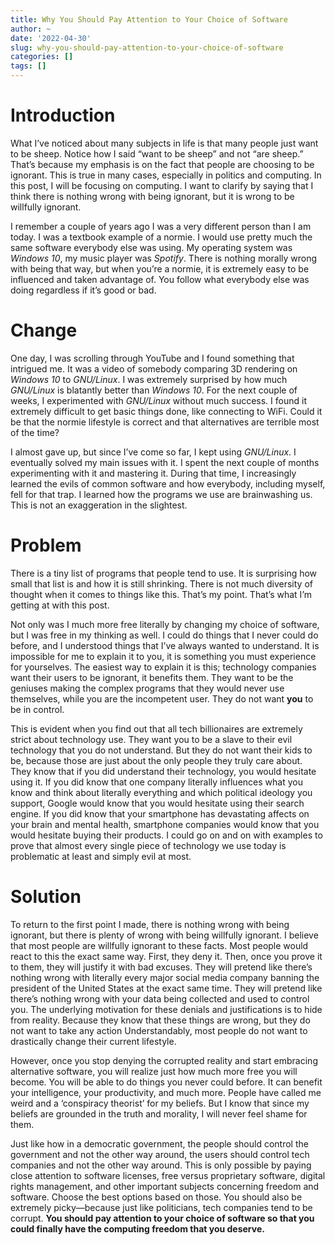```yaml
---
title: Why You Should Pay Attention to Your Choice of Software
author: ~
date: '2022-04-30'
slug: why-you-should-pay-attention-to-your-choice-of-software
categories: []
tags: []
---
```


# Introduction
What I've noticed about many subjects in life is that many people just want to be sheep.
Notice how I said "want to be sheep" and not "are sheep."
That's because my emphasis is on the fact that people are choosing to be ignorant.
This is true in many cases, especially in politics and computing.
In this post, I will be focusing on computing.
I want to clarify by saying that I think there is nothing wrong with being ignorant, but it is wrong to be willfully ignorant.

I remember a couple of years ago I was a very different person than I am today.
I was a textbook example of a normie.
I would use pretty much the same software everybody else was using.
My operating system was *Windows 10*, my music player was *Spotify*.
There is nothing morally wrong with being that way, but when you're a normie, it is extremely easy to be influenced and taken advantage of.
You follow what everybody else was doing regardless if it's good or bad.

# Change
One day, I was scrolling through YouTube and I found something that intrigued me.
It was a video of somebody comparing 3D rendering on *Windows 10* to *GNU/Linux*.
I was extremely surprised by how much *GNU/Linux* is blatantly better than *Windows 10*.
For the next couple of weeks, I experimented with *GNU/Linux* without much success.
I found it extremely difficult to get basic things done, like connecting to WiFi.
Could it be that the normie lifestyle is correct and that alternatives are terrible most of the time?

I almost gave up, but since I've come so far, I kept using *GNU/Linux*.
I eventually solved my main issues with it.
I spent the next couple of months experimenting with it and mastering it.
During that time, I increasingly learned the evils of common software and how everybody, including myself, fell for that trap.
I learned how the programs we use are brainwashing us.
This is not an exaggeration in the slightest.

# Problem
There is a tiny list of programs that people tend to use.
It is surprising how small that list is and how it is still shrinking.
There is not much diversity of thought when it comes to things like this.
That's my point.
That's what I'm getting at with this post.

Not only was I much more free literally by changing my choice of software, but I was free in my thinking as well.
I could do things that I never could do before, and I understood things that I've always wanted to understand.
It is impossible for me to explain it to you, it is something you must experience for yourselves.
The easiest way to explain it is this; technology companies want their users to be ignorant, it benefits them.
They want to be the geniuses making the complex programs that they would never use themselves, while you are the incompetent user.
They do not want **you** to be in control.

This is evident when you find out that all tech billionaires are extremely strict about technology use.
They want you to be a slave to their evil technology that you do not understand.
But they do not want their kids to be, because those are just about the only people they truly care about.
They know that if you did understand their technology, you would hesitate using it.
If you did know that one company literally influences what you know and think about literally everything and which political ideology you support, Google would know that you would hesitate using their search engine.
If you did know that your smartphone has devastating affects on your brain and mental health, smartphone companies would know that you would hesitate buying their products.
I could go on and on with examples to prove that almost every single piece of technology we use today is problematic at least and simply evil at most.

# Solution
To return to the first point I made, there is nothing wrong with being ignorant, but there is plenty of wrong with being willfully ignorant.
I believe that most people are willfully ignorant to these facts.
Most people would react to this the exact same way.
First, they deny it.
Then, once you prove it to them, they will justify it with bad excuses.
They will pretend like there's nothing wrong with literally every major social media company banning the president of the United States at the exact same time.
They will pretend like there's nothing wrong with your data being collected and used to control you.
The underlying motivation for these denials and justifications is to hide from reality.
Because they know that these things are wrong, but they do not want to take any action
Understandably, most people do not want to drastically change their current lifestyle.

However, once you stop denying the corrupted reality and start embracing alternative software, you will realize just how much more free you will become.
You will be able to do things you never could before.
It can benefit your intelligence, your productivity, and much more.
People have called me weird and a 'conspiracy theorist' for my beliefs.
But I know that since my beliefs are grounded in the truth and morality, I will never feel shame for them.

Just like how in a democratic government, the people should control the government and not the other way around, the users should control tech companies and not the other way around.
This is only possible by paying close attention to software licenses, free versus proprietary software, digital rights management, and other important subjects concerning freedom and software.
Choose the best options based on those.
You should also be extremely picky—because just like politicians, tech companies tend to be corrupt.
**You should pay attention to your choice of software so that you could finally have the computing freedom that you deserve.**
